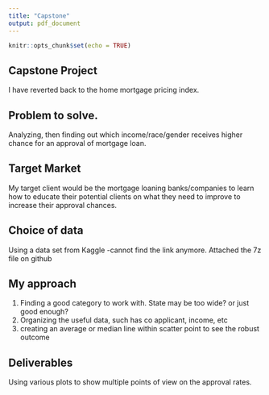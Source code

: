 ---
title: "Capstone"
output: pdf_document
---

```{r setup, include=FALSE}
knitr::opts_chunk$set(echo = TRUE)
```

## Capstone Project
I have reverted back to the home mortgage pricing index.


## Problem to solve.
Analyzing, then finding out which income/race/gender receives higher chance for an approval of mortgage loan. 

## Target Market
My target client would be the mortgage loaning banks/companies to learn how to educate their potential clients on what they need to improve to increase their approval chances.


## Choice of data
Using a data set from Kaggle -cannot find the link anymore. Attached the 7z file on github

## My approach
1. Finding a good category to work with. State may be too wide? or just good enough?
2. Organizing the useful data, such has co applicant, income, etc
3. creating an average or median line within scatter point to see the robust outcome

## Deliverables
Using various plots to show multiple points of view on the approval rates.

